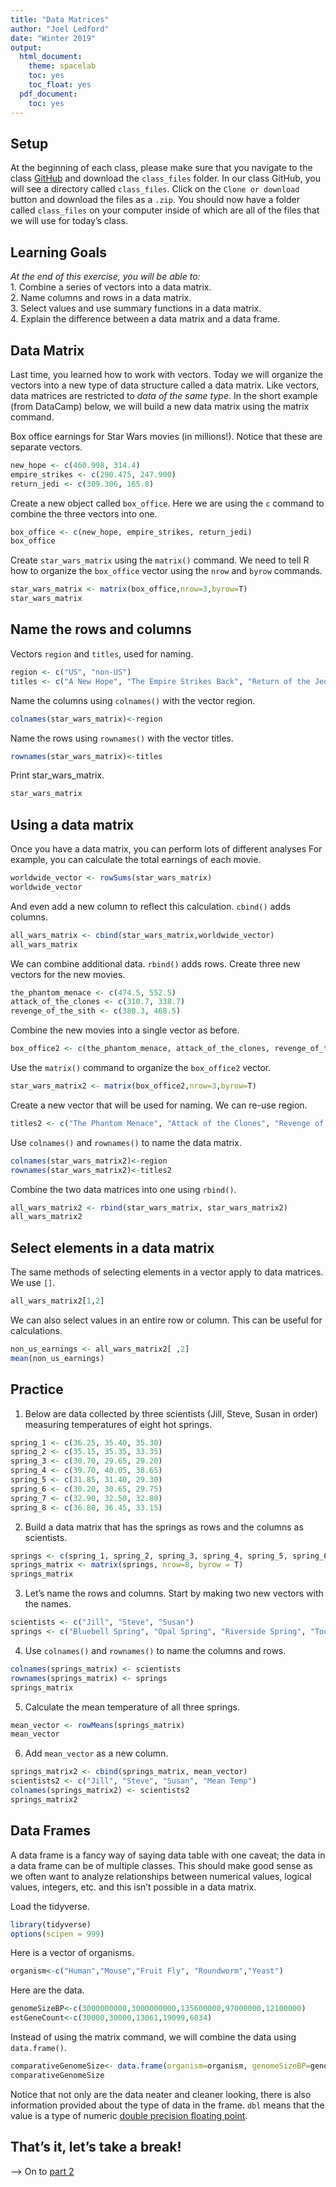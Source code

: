 ```yaml
---
title: "Data Matrices"
author: "Joel Ledford"
date: "Winter 2019"
output:
  html_document:
    theme: spacelab
    toc: yes
    toc_float: yes
  pdf_document:
    toc: yes
---
```


## Setup
At the beginning of each class, please make sure that you navigate to the class [GitHub](https://github.com/FRS417-DataScienceBiologists) and download the `class_files` folder. In our class GitHub, you will see a directory called `class_files`. Click on the `Clone or download` button and download the files as a `.zip`. You should now have a folder called `class_files` on your computer inside of which are all of the files that we will use for today's class.  

## Learning Goals
*At the end of this exercise, you will be able to:*    
1. Combine a series of vectors into a data matrix.  
2. Name columns and rows in a data matrix.  
3. Select values and use summary functions in a data matrix.  
4. Explain the difference between a data matrix and a data frame.  

## Data Matrix
Last time, you learned how to work with vectors. Today we will organize the vectors into a new type of data structure called a data matrix. Like vectors, data matrices are restricted to *data of the same type*. In the short example (from DataCamp) below, we will build a new data matrix using the matrix command.  

Box office earnings for Star Wars movies (in millions!). Notice that these are separate vectors.
```r
new_hope <- c(460.998, 314.4)
empire_strikes <- c(290.475, 247.900)
return_jedi <- c(309.306, 165.8)
```

Create a new object called `box_office`. Here we are using the `c` command to combine the three vectors into one.
```r
box_office <- c(new_hope, empire_strikes, return_jedi)
box_office
```

Create `star_wars_matrix` using the `matrix()` command. We need to tell R how to organize the `box_office` vector using the `nrow` and `byrow` commands.
```r
star_wars_matrix <- matrix(box_office,nrow=3,byrow=T)
star_wars_matrix
```

## Name the rows and columns
Vectors `region` and `titles`, used for naming.
```r
region <- c("US", "non-US")
titles <- c("A New Hope", "The Empire Strikes Back", "Return of the Jedi")
```

Name the columns using `colnames()` with the vector region.
```r
colnames(star_wars_matrix)<-region
```

Name the rows using `rownames()` with the vector titles.
```r
rownames(star_wars_matrix)<-titles
```

Print star_wars_matrix.
```r
star_wars_matrix
```

## Using a data matrix
Once you have a data matrix, you can perform lots of different analyses For example, you can calculate the total earnings of each movie.
```r
worldwide_vector <- rowSums(star_wars_matrix)
worldwide_vector
```

And even add a new column to reflect this calculation. `cbind()` adds columns.
```r
all_wars_matrix <- cbind(star_wars_matrix,worldwide_vector)
all_wars_matrix
```
We can combine additional data. `rbind()` adds rows. Create three new vectors for the new movies.
```r
the_phantom_menace <- c(474.5, 552.5)
attack_of_the_clones <- c(310.7, 338.7)
revenge_of_the_sith <- c(380.3, 468.5)
```

Combine the new movies into a single vector as before.
```r
box_office2 <- c(the_phantom_menace, attack_of_the_clones, revenge_of_the_sith)
```

Use the `matrix()` command to organize the `box_office2` vector.
```r
star_wars_matrix2 <- matrix(box_office2,nrow=3,byrow=T)
```

Create a new vector that will be used for naming. We can re-use region.
```r
titles2 <- c("The Phantom Menace", "Attack of the Clones", "Revenge of the Sith")
```

Use `colnames()` and `rownames()` to name the data matrix.
```r
colnames(star_wars_matrix2)<-region
rownames(star_wars_matrix2)<-titles2
```

Combine the two data matrices into one using `rbind()`.
```r
all_wars_matrix2 <- rbind(star_wars_matrix, star_wars_matrix2)
all_wars_matrix2
```

## Select elements in a data matrix
The same methods of selecting elements in a vector apply to data matrices. We use `[]`.
```r
all_wars_matrix2[1,2]
```

We can also select values in an entire row or column. This can be useful for calculations.
```r
non_us_earnings <- all_wars_matrix2[ ,2]
mean(non_us_earnings)
```

## Practice
1. Below are data collected by three scientists (Jill, Steve, Susan in order) measuring temperatures of eight hot springs.
```r
spring_1 <- c(36.25, 35.40, 35.30)
spring_2 <- c(35.15, 35.35, 33.35)
spring_3 <- c(30.70, 29.65, 29.20)
spring_4 <- c(39.70, 40.05, 38.65)
spring_5 <- c(31.85, 31.40, 29.30)
spring_6 <- c(30.20, 30.65, 29.75)
spring_7 <- c(32.90, 32.50, 32.80)
spring_8 <- c(36.80, 36.45, 33.15)
```

2. Build a data matrix that has the springs as rows and the columns as scientists.
```r
springs <- c(spring_1, spring_2, spring_3, spring_4, spring_5, spring_6, spring_7, spring_8)
springs_matrix <- matrix(springs, nrow=8, byrow = T)
springs_matrix
```

3. Let's name the rows and columns. Start by making two new vectors with the names.
```r
scientists <- c("Jill", "Steve", "Susan")
springs <- c("Bluebell Spring", "Opal Spring", "Riverside Spring", "Too Hot Spring", "Mystery Spring", "Emerald Spring", "Black Spring", "Pearl Spring")
```

4. Use `colnames()` and `rownames()` to name the columns and rows.
```r
colnames(springs_matrix) <- scientists
rownames(springs_matrix) <- springs
springs_matrix
```

5. Calculate the mean temperature of all three springs.
```r
mean_vector <- rowMeans(springs_matrix)
mean_vector
```

6. Add `mean_vector` as a new column.
```r
springs_matrix2 <- cbind(springs_matrix, mean_vector)
scientists2 <- c("Jill", "Steve", "Susan", "Mean Temp")
colnames(springs_matrix2) <- scientists2
springs_matrix2
```

## Data Frames
A data frame is a fancy way of saying data table with one caveat; the data in a data frame can be of multiple classes. This should make good sense as we often want to analyze relationships between numerical values, logical values, integers, etc. and this isn't possible in a data matrix.

Load the tidyverse.
```r
library(tidyverse)
options(scipen = 999)
```

Here is a vector of organisms.
```r
organism<-c("Human","Mouse","Fruit Fly", "Roundworm","Yeast")
```

Here are the data.
```r
genomeSizeBP<-c(3000000000,3000000000,135600000,97000000,12100000)
estGeneCount<-c(30000,30000,13061,19099,6034)
```

Instead of using the matrix command, we will combine the data using `data.frame()`.
```r
comparativeGenomeSize<- data.frame(organism=organism, genomeSizeBP=genomeSizeBP, estGeneCount=estGeneCount)
comparativeGenomeSize
```

Notice that not only are the data neater and cleaner looking, there is also information provided about the type of data in the frame. `dbl` means that the value is a type of numeric [double precision floating point](http://uc-r.github.io/integer_double/).  

## That's it, let's take a break!   

--> On to [part 2](https://jmledford3115.github.io/datascibiol/lab2_2.html)  